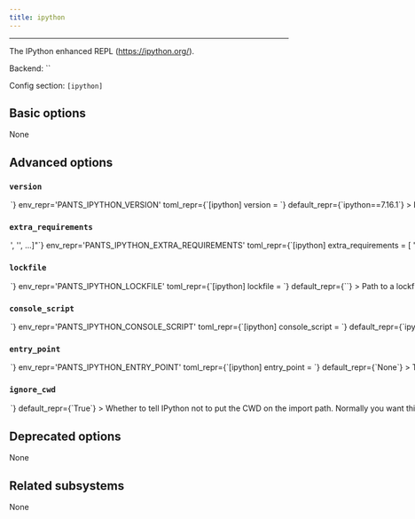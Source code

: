 ```yaml
---
title: ipython
---
```



---

The IPython enhanced REPL (https://ipython.org/).

Backend: <span className="color--primary">``</span>

Config section: <span className="color--primary">`[ipython]`</span>

<span className={styles.options}>

## Basic options

None

## Advanced options

### `version`

<Option
  cli_repr={`--ipython-version=<str>`}
  env_repr='PANTS_IPYTHON_VERSION'
  toml_repr={`[ipython]
version = <str>`}
  default_repr={`ipython==7.16.1`}
>

Requirement string for the tool.

</Option>

### `extra_requirements`

<Option
  cli_repr={`--ipython-extra-requirements="['<str>', '<str>', ...]"`}
  env_repr='PANTS_IPYTHON_EXTRA_REQUIREMENTS'
  toml_repr={`[ipython]
extra_requirements = [
    '<str>',
    '<str>',
    ...,
]`}
  default_repr={`[]`}
>

Any additional requirement strings to use with the tool. This is useful if the tool allows you to install plugins or if you need to constrain a dependency to a certain version.

</Option>

### `lockfile`

<Option
  cli_repr={`--ipython-lockfile=<str>`}
  env_repr='PANTS_IPYTHON_LOCKFILE'
  toml_repr={`[ipython]
lockfile = <str>`}
  default_repr={`<default>`}
>

Path to a lockfile used for installing the tool.

Set to the string `<default>` to use a lockfile provided by Pants, so long as you have not changed the `--version` and `--extra-requirements` options, and the tool&#x27;s interpreter constraints are compatible with the default. Pants will error or warn if the lockfile is not compatible (controlled by `[python-setup].invalid_lockfile_behavior`). See https://github.com/pantsbuild/pants/blob/release_2.7.2/src/python/pants/backend/python/subsystems/ipython_lockfile.txt for the default lockfile contents.

Set to the string `<none>` to opt out of using a lockfile. We do not recommend this, though, as lockfiles are essential for reproducible builds.

To use a custom lockfile, set this option to a file path relative to the build root, then run `./pants generate-lockfiles --resolve=ipython`.

Lockfile generation currently does not wire up the `[python-repos]` options. If lockfile generation fails, you can manually generate a lockfile, such as by using pip-compile or `pip freeze`. Set this option to the path to your manually generated lockfile. When manually maintaining lockfiles, set `[python-setup].invalid_lockfile_behavior = 'ignore'`.

</Option>

### `console_script`

<Option
  cli_repr={`--ipython-console-script=<str>`}
  env_repr='PANTS_IPYTHON_CONSOLE_SCRIPT'
  toml_repr={`[ipython]
console_script = <str>`}
  default_repr={`ipython`}
>

The console script for the tool. Using this option is generally preferable to (and mutually exclusive with) specifying an --entry-point since console script names have a higher expectation of staying stable across releases of the tool. Usually, you will not want to change this from the default.

</Option>

### `entry_point`

<Option
  cli_repr={`--ipython-entry-point=<str>`}
  env_repr='PANTS_IPYTHON_ENTRY_POINT'
  toml_repr={`[ipython]
entry_point = <str>`}
  default_repr={`None`}
>

The entry point for the tool. Generally you only want to use this option if the tool does not offer a --console-script (which this option is mutually exclusive with). Usually, you will not want to change this from the default.

</Option>

### `ignore_cwd`

<Option
  cli_repr={`--[no-]ipython-ignore-cwd`}
  env_repr='PANTS_IPYTHON_IGNORE_CWD'
  toml_repr={`[ipython]
ignore_cwd = <bool>`}
  default_repr={`True`}
>

Whether to tell IPython not to put the CWD on the import path.

Normally you want this to be True, so that imports come from the hermetic environment Pants creates.

However IPython&#x3C;7.13.0 doesn&#x27;t support this option, so if you&#x27;re using an earlier version (e.g., because you have Python 2.7 code) then you will need to set this to False, and you may have issues with imports from your CWD shading the hermetic environment.

</Option>

## Deprecated options

None

## Related subsystems

None

</span>
